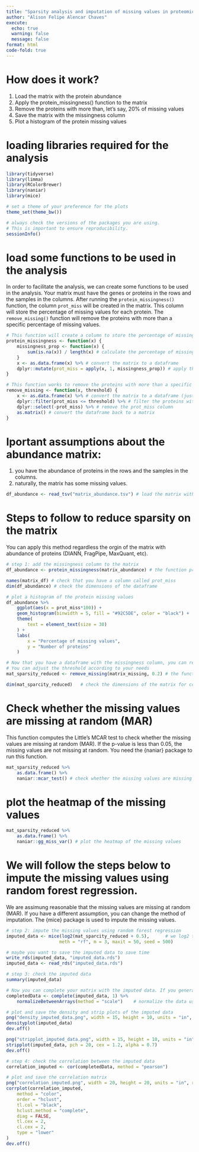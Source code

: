 ```yaml
---
title: "Sparsity analysis and imputation of missing values in proteomics data"
author: "Alison Felipe Alencar Chaves"
execute:
  echo: true
  warning: false
  message: false
format: html
code-fold: true
---
```


# How does it work?
1. Load the matrix with the protein abundance
2. Apply the protein_missingness() function to the matrix
3. Remove the proteins with more than, let's say, 20% of missing values
4. Save the matrix with the missingness column
5. Plot a histogram of the protein missing values

# loading libraries required for the analysis

```r
library(tidyverse)
library(limma)
library(RColorBrewer)
library(naniar)
library(mice)

# set a theme of your preference for the plots
theme_set(theme_bw())

# always check the versions of the packages you are using.
# This is important to ensure reproducibility.
sessionInfo()
```

# load some functions to be used in the analysis
In order to facilitate the analysis, we can create some functions to be used in the analysis.
Your matrix must have the genes or proteins in the rows and the samples in the columns. After running the `protein_missingness()` function, the column `prot_miss` will be created in the matrix. This column will store the percentage of missing values for each protein. The `remove_missing()` function will remove the proteins with more than a specific percentage of missing values.

```r
# This function will create a column to store the percentage of missing values for each protein
protein_missingness <- function(x) {
    missingness_prop <- function(x) {
        sum(is.na(x)) / length(x) # calculate the percentage of missing values
    }
    x <- as.data.frame(x) %>% # convert the matrix to a dataframe
    dplyr::mutate(prot_miss = apply(x, 1, missingness_prop)) # apply the missingness_prop function to each row
}

# This function works to remove the proteins with more than a specific percentage of missing values
remove_missing <- function(x, threshold) {
    x <- as.data.frame(x) %>% # convert the matrix to a dataframe (just to make sure you are working with a dataframe)
    dplyr::filter(prot_miss <= threshold) %>% # filter the proteins with less than or equal to the threshold
    dplyr::select(-prot_miss) %>% # remove the prot_miss column
    as.matrix() # convert the dataframe back to a matrix
}
```

# Iportant assumptions about the abundance matrix: 
1. you have the abundance of proteins in the rows and the samples in the columns.
2. naturally, the matrix has some missing values.

```r
df_abundance <- read_tsv("matrix_abundance.tsv") # load the matrix with the protein abundance
```

# Steps to follow to reduce sparsity on the matrix
You can apply this method regardless the orgin of the matrix with abundance of proteins (DIANN, FragPipe, MaxQuant, etc).

```r
# step 1: add the missingness column to the matrix
df_abundance <- protein_missingness(matrix_abundance) # the function protein_missingness() has only one argument: the matrix of protein abundance

names(matrix_df) # check that you have a column called prot_miss
dim(df_abundance) # check the dimensions of the dataframe

# plot a histogram of the protein missing values
df_abundance %>%
    ggplot(aes(x = prot_miss*100)) +
    geom_histogram(binwidth = 5, fill = "#92C5DE", color = "black") +
    theme(
        text = element_text(size = 30)
    ) +
    labs(
        x = "Percentage of missing values",
        y = "Number of proteins"
    )

# Now that you have a dataframe with the missingness column, you can remove the proteins with more than 20% of missing values.
# You can adjust the threshold according to your needs
mat_sparsity_reduced <- remove_missing(matrix_missing, 0.2) # the function remove_missing() has two arguments: the matrix and the threshold

dim(mat_sparcity_reduced)   # check the dimensions of the matrix for comparison before and after removing the proteins with high missingness pattern
```

# Check whether the missing values are missing at random (MAR)
This function computes the Little's MCAR test to check whether the missing values are missing at random (MAR).
If the p-value is less than 0.05, the missing values are not missing at random.
You need the {naniar} package to run this function.

```r
mat_sparsity_reduced %>%
    as.data.frame() %>%
    naniar::mcar_test() # check whether the missing values are missing at random (MAR)
```

# plot the heatmap of the missing values
```r
mat_sparsity_reduced %>%
    as.data.frame() %>%
    naniar::gg_miss_var() # plot the heatmap of the missing values
```

# We will follow the steps below to impute the missing values using random forest regression.
We are assimung reasonable that the missing values are missing at random (MAR).
If you have a different assumption, you can change the method of imputation.
The {mice} package is used to impute the missing values.

```r
# step 2: impute the missing values using random forest regression
imputed_data <- mice(log2(mat_sparcity_reduced + 0.5),      # we log2 transform the data to make it more normally distributed and add 0.5 to avoid Inf values
                    meth = "rf", m = 3, maxit = 50, seed = 500)

# maybe you want to save the imputed data to save time
write_rds(imputed_data, "imputed_data.rds")
imputed_data <- read_rds("imputed_data.rds")

# step 3: check the imputed data
summary(imputed_data)

# Now you can complete your matrix with the imputed data. If you generated 3 imputed datasets, you can choose one those 3.
completedData <- complete(imputed_data, 1) %>%
    normalizeBetweenArrays(method = "scale")    # normalize the data using the MAD method (median absolute deviation) from {limma} package

# plot and save the density and strip plots of the imputed data
png("density_imputed_data.png", width = 15, height = 10, units = "in", res = 1200)
densityplot(imputed_data)
dev.off()

png("stripplot_imputed_data.png", width = 15, height = 10, units = "in", res = 1200)
stripplot(imputed_data, pch = 20, cex = 1.2, alpha = 0.7)
dev.off()

# step 4: check the correlation between the imputed data
correlation_imputed <- cor(completedData, method = "pearson")

# plot and save the correlation matrix
png("correlation_imputed.png", width = 20, height = 20, units = "in", res = 1200)
corrplot(correlation_imputed,
    method = "color",
    order = "hclust",
    tl.col = "black",
    hclust.method = "complete",
    diag = FALSE,
    tl.cex = 2,
    cl.cex = 2,
    type = "lower"
)
dev.off()
```